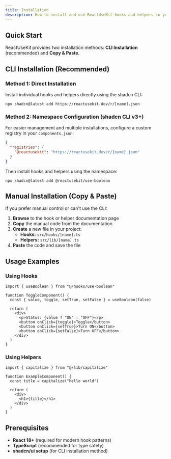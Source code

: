 ```yaml
---
title: Installation
description: How to install and use ReactUseKit hooks and helpers in your project
---
```


## Quick Start

ReactUseKit provides two installation methods: **CLI Installation** (recommended) and **Copy & Paste**.

## CLI Installation (Recommended)

### Method 1: Direct Installation

Install individual hooks and helpers directly using the shadcn CLI:

```package-install
npx shadcn@latest add https://reactusekit.dev/r/[name].json
```

### Method 2: Namespace Configuration (shadcn CLI v3+)

For easier management and multiple installations, configure a custom registry in your `components.json`:

```json title="components.json"
{
  "registries": {
    "@reactusekit": "https://reactusekit.dev/r/{name}.json"
  }
}
```

Then install hooks and helpers using the namespace:

```package-install
npx shadcn@latest add @reactusekit/use-boolean
```

## Manual Installation (Copy & Paste)

If you prefer manual control or can't use the CLI:

1. **Browse** to the hook or helper documentation page
2. **Copy** the manual code from the documentation
3. **Create** a new file in your project:
   - **Hooks:** `src/hooks/[name].ts`
   - **Helpers:** `src/lib/[name].ts`
4. **Paste** the code and save the file

## Usage Examples

### Using Hooks

```tsx
import { useBoolean } from "@/hooks/use-boolean"

function ToggleComponent() {
  const { value, toggle, setTrue, setFalse } = useBoolean(false)

  return (
    <div>
      <p>Status: {value ? "ON" : "OFF"}</p>
      <button onClick={toggle}>Toggle</button>
      <button onClick={setTrue}>Turn ON</button>
      <button onClick={setFalse}>Turn OFF</button>
    </div>
  )
}
```

### Using Helpers

```tsx
import { capitalize } from "@/lib/capitalize"

function ExampleComponent() {
  const title = capitalize("hello world")

  return (
    <div>
      <h1>{title}</h1>
    </div>
  )
}
```

## Prerequisites

- **React 18+** (required for modern hook patterns)
- **TypeScript** (recommended for type safety)
- **shadcn/ui setup** (for CLI installation method)
